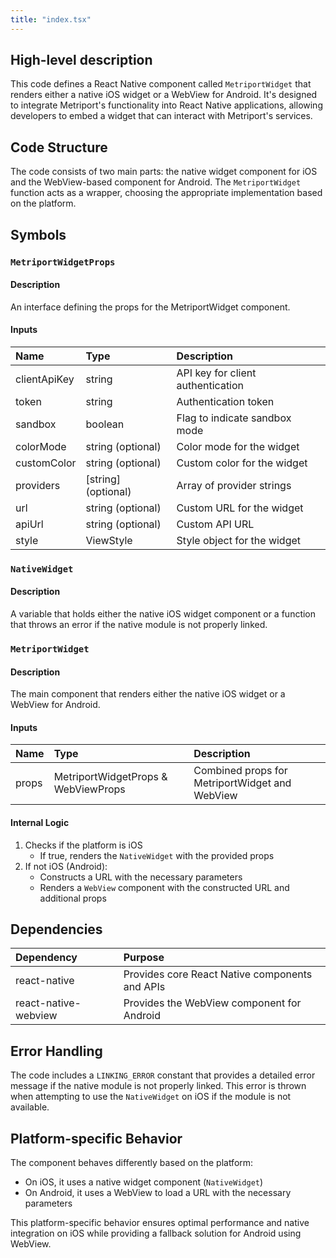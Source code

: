 ```yaml
---
title: "index.tsx"
---
```


## High-level description
This code defines a React Native component called `MetriportWidget` that renders either a native iOS widget or a WebView for Android. It's designed to integrate Metriport's functionality into React Native applications, allowing developers to embed a widget that can interact with Metriport's services.

## Code Structure
The code consists of two main parts: the native widget component for iOS and the WebView-based component for Android. The `MetriportWidget` function acts as a wrapper, choosing the appropriate implementation based on the platform.

## Symbols

### `MetriportWidgetProps`
#### Description
An interface defining the props for the MetriportWidget component.

#### Inputs
| Name | Type | Description |
|:-----|:-----|:------------|
| clientApiKey | string | API key for client authentication |
| token | string | Authentication token |
| sandbox | boolean | Flag to indicate sandbox mode |
| colorMode | string (optional) | Color mode for the widget |
| customColor | string (optional) | Custom color for the widget |
| providers | [string] (optional) | Array of provider strings |
| url | string (optional) | Custom URL for the widget |
| apiUrl | string (optional) | Custom API URL |
| style | ViewStyle | Style object for the widget |

### `NativeWidget`
#### Description
A variable that holds either the native iOS widget component or a function that throws an error if the native module is not properly linked.

### `MetriportWidget`
#### Description
The main component that renders either the native iOS widget or a WebView for Android.

#### Inputs
| Name | Type | Description |
|:-----|:-----|:------------|
| props | MetriportWidgetProps & WebViewProps | Combined props for MetriportWidget and WebView |

#### Internal Logic
1. Checks if the platform is iOS
   - If true, renders the `NativeWidget` with the provided props
2. If not iOS (Android):
   - Constructs a URL with the necessary parameters
   - Renders a `WebView` component with the constructed URL and additional props

## Dependencies
| Dependency | Purpose |
|:-----------|:--------|
| react-native | Provides core React Native components and APIs |
| react-native-webview | Provides the WebView component for Android |

## Error Handling
The code includes a `LINKING_ERROR` constant that provides a detailed error message if the native module is not properly linked. This error is thrown when attempting to use the `NativeWidget` on iOS if the module is not available.

## Platform-specific Behavior
The component behaves differently based on the platform:
- On iOS, it uses a native widget component (`NativeWidget`)
- On Android, it uses a WebView to load a URL with the necessary parameters

This platform-specific behavior ensures optimal performance and native integration on iOS while providing a fallback solution for Android using WebView.